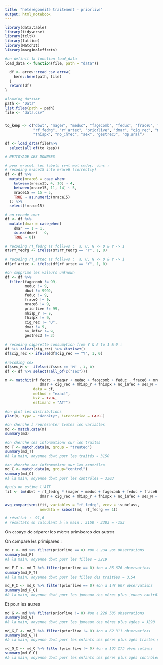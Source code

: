 ```yaml
---
title: "hétérégonéité traitement - priorlive"
output: html_notebook
---
```



```r
library(data.table)
library(tidyverse)
library(tcltk)
library(lattice)
library(MatchIt)
library(marginaleffects)

```

```r
#on définit la fonction load_data
load_data <- function(file, path = "data"){
  
  df <- arrow::read_csv_arrow(
    here::here(path, file)
  )
  return(df)
}
```


```r
#loading dataset
path <- "Data"
list.files(path = path)
file <- "data.csv"


to_keep <- c("dbwt", "mager", "meduc", "fagecomb", "feduc", "frace6", "mrace15",
             "rf_fedrg", "rf_artec", "priorlive", "dmar", "cig_rec", "mhisp_r", 
             "fhispx", "no_infec", "sex", "gestrec3", "dplural")

df <- load_data(file)%>%
  select(all_of(to_keep))
```

```r
# NETTOYAGE DES DONNEES

# pour mrace6, les labels sont mal codes, donc :
# recoding mrace15 into mrace6 (correctly)
df <- df %>%
  mutate(mrace6 = case_when(
    between(mrace15, 4, 10) ~ 4,
    between(mrace15, 11, 14) ~ 5,
    mrace15 == 15 ~ 6,
    TRUE ~ as.numeric(mrace15)
  )) %>% 
  select(!mrace15)

# on recode dmar
df <- df %>%
  mutate(dmar = case_when(
    dmar == 1 ~ 1,
    is.na(dmar) ~ 9,
    TRUE ~ 0))

# recoding rf_fedrg as follows :  X, U, N -> 0 & Y -> 1
df$rf_fedrg <- ifelse(df$rf_fedrg == "Y", 1, 0)

# recoding rf_artec as follows :  X, U, N -> 0 & Y -> 1
df$rf_artec <- ifelse(df$rf_artec == "Y", 1, 0)

#on supprime les valeurs unknown
df <- df %>% 
  filter(fagecomb != 99,
         meduc != 9,
         dbwt != 9999,
         feduc != 9,
         frace6 != 9,
         mrace6 != 9,
         priorlive != 99,
         mhisp_r != 9,
         fhispx != 9,
         cig_rec != "U",
         dmar != 9,
         no_infec != 9,
         gestrec3 != 3)

# recoding cigarette consumption from Y & N to 1 & 0 :
df %>% select(cig_rec) %>% distinct()
df$cig_rec <- ifelse(df$cig_rec == "Y", 1, 0)

#recoding sex
df$sex_M <-  ifelse(df$sex == "M" , 1, 0)
df <- df %>% select(!all_of(c("sex")))
```


```r
m <- matchit(rf_fedrg ~ mager + meduc + fagecomb + feduc + frace6 + mrace6 +
                dmar + cig_rec + mhisp_r + fhispx + no_infec + sex_M + gestrec3,
             data = df,
             method = "exact",
             k2k = TRUE,
             estimand = "ATT") 

```

```r
#on plot les distributions
plot(m, type = "density", interactive = FALSE)
```



```r
#on cherche à représenter toutes les variables
md <- match.data(m)
summary(md)
```

```r
#on cherche des informations sur les traités
md_T <- match.data(m, group = "treated")
summary(md_T)
#à la main, moyenne dbwt pour les traités = 3150

```

```r
#on cherche des informations sur les contrôles
md_C <- match.data(m, group="control")
summary(md_C)
#à la main, moyenne dbwt pour les contrôles = 3303
```


```r
#puis on estime l'ATT
fit <- lm(dbwt ~ rf_fedrg * (mager + meduc + fagecomb + feduc + frace6 + mrace6 +
                dmar + cig_rec + mhisp_r + fhispx + no_infec + sex_M + gestrec3), data = md)

avg_comparisons(fit, variables = "rf_fedrg", vcov = ~subclass,
                newdata = subset(md, rf_fedrg == 1))

# résultat : -91,6
# résultats en calculant à la main : 3150 - 3303 = -153

```


On essaye de séparer les mères primipares des autres

On compare les primipares :

```r
md_F <- md %>% filter(priorlive == 0) #on a 234 283 observations
summary(md_F)
#à la main, moyenne dbwt pour les filles = 3219
```

```r
md_F_T <- md_T %>% filter(priorlive == 0) #on a 85 676 observations
summary(md_F_T)
#à la main, moyenne dbwt pour les filles des traitées = 3154
```

```r
md_F_C <- md_C %>% filter(priorlive == 0) #on a 148 607 observations
summary(md_F_C)
#à la main, moyenne dbwt pour les jumeaux des mères plus jeunes contrôles = 3256
```

Et pour les autres

```r
md_G <- md %>% filter(priorlive != 0) #on a 228 586 observations
summary(md_G)
#à la main, moyenne dbwt pour les jumeaux des mères plus âgées = 3290
```

```r
md_G_T <- md_T %>% filter(priorlive != 0) #on a 62 311 observations
summary(md_G_T)
#à la main, moyenne dbwt pour les enfants des pères plus âgés traités = 3143
```


```r
md_G_C <- md_C %>% filter(priorlive != 0) #on a 166 275 observations
summary(md_G_C)
#à la main, moyenne dbwt pour les enfants des pères plus âgés contrôles = 3345
```